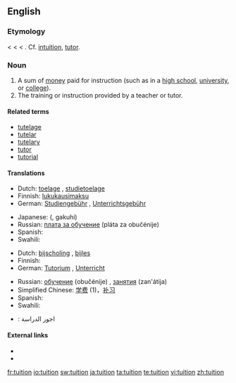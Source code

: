 ==English==
{{wikipedia}}

===Etymology===
< {{etyl|fro}} < {{etyl|la}} {{term|tuitio||guard, protection, defense}} < {{term|tueri||to watch, guard, see, observe}}. Cf. [[intuition]], [[tutor]].

===Noun===
{{en-noun}}

# A sum of [[money]] paid for instruction (such as in a [[high school]], [[university]], or [[college]]).
# The training or instruction provided by a teacher or tutor.

====Related terms====
* [[tutelage]]
* [[tutelar]]
* [[tutelary]]
* [[tutor]]
* [[tutorial]]

====Translations====
{{trans-top|sum of money paid for instruction}}
* Dutch: [[toelage]] {{f}}, [[studietoelage]] {{f}}
* Finnish: [[lukukausimaksu]]
* German: [[Studiengebühr]] {{f}}, [[Unterrichtsgebühr]] {{f}}
{{trans-mid}}
* Japanese: {{Jpan|[[学費]]}} ({{Jpan|[[がくひ]]}}, gakuhi)
* Russian: [[плата за обучение]] (pláta za obučénije) {{f}}
* Spanish: {{t+|es|colegiatura|f}}
* Swahili: {{t+|sw|masomo ya ziada|xs=Swahili}}
{{trans-bottom}}

{{trans-top|training or instruction provided by a teacher or tutor}}
* Dutch: [[bijscholing]] {{f}}, [[bijles]] {{f}}
* Finnish: {{t+|fi|opetus}}
* German: [[Tutorium]] {{n}}, [[Unterricht]] {{m}}
{{trans-mid}}
* Russian: [[обучение]] (obučénije) {{n}}, [[занятия]] (zan'átija) {{p}}
* Simplified Chinese: [[学费]] (1)，[[补习]]
* Spanish: {{t+|es|enseñanza|f}}
* Swahili: {{t+|sw|masomo ya ziada|xs=Swahili}}
{{trans-bottom}}

{{checktrans-top}}
* {{ttbc|Arabic}}: اجور الدراسة
{{checktrans-mid}}
{{checktrans-bottom}}

====External links====
* {{R:Webster 1913}}
* {{R:Century 1911}}

[[fr:tuition]]
[[io:tuition]]
[[sw:tuition]]
[[ja:tuition]]
[[ta:tuition]]
[[te:tuition]]
[[vi:tuition]]
[[zh:tuition]]